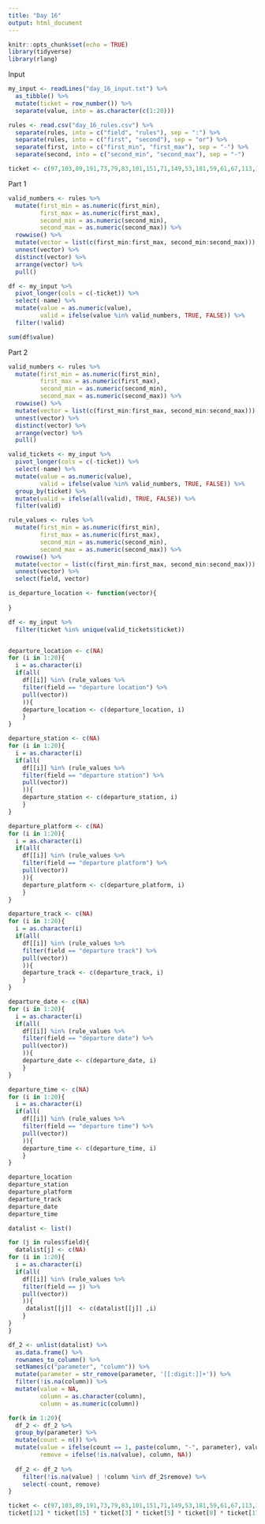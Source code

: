 ```yaml
---
title: "Day 16"
output: html_document
---
```


```r
knitr::opts_chunk$set(echo = TRUE)
library(tidyverse)
library(rlang)
```

Input
```r
my_input <- readLines("day_16_input.txt") %>% 
  as_tibble() %>% 
  mutate(ticket = row_number()) %>% 
  separate(value, into = as.character(c(1:20)))

rules <- read.csv("day_16_rules.csv") %>% 
  separate(rules, into = c("field", "rules"), sep = ":") %>% 
  separate(rules, into = c("first", "second"), sep = "or") %>% 
  separate(first, into = c("first_min", "first_max"), sep = "-") %>% 
  separate(second, into = c("second_min", "second_max"), sep = "-")

ticket <- c(97,103,89,191,73,79,83,101,151,71,149,53,181,59,61,67,113,109,107,127)
```

Part 1
```r
valid_numbers <- rules %>% 
  mutate(first_min = as.numeric(first_min),
         first_max = as.numeric(first_max),
         second_min = as.numeric(second_min),
         second_max = as.numeric(second_max)) %>% 
  rowwise() %>% 
  mutate(vector = list(c(first_min:first_max, second_min:second_max))) %>% 
  unnest(vector) %>% 
  distinct(vector) %>% 
  arrange(vector) %>% 
  pull()

df <- my_input %>% 
  pivot_longer(cols = c(-ticket)) %>% 
  select(-name) %>% 
  mutate(value = as.numeric(value),
         valid = ifelse(value %in% valid_numbers, TRUE, FALSE)) %>% 
  filter(!valid)

sum(df$value)
```

Part 2
```r
valid_numbers <- rules %>% 
  mutate(first_min = as.numeric(first_min),
         first_max = as.numeric(first_max),
         second_min = as.numeric(second_min),
         second_max = as.numeric(second_max)) %>% 
  rowwise() %>% 
  mutate(vector = list(c(first_min:first_max, second_min:second_max))) %>% 
  unnest(vector) %>% 
  distinct(vector) %>% 
  arrange(vector) %>% 
  pull()

valid_tickets <- my_input %>% 
  pivot_longer(cols = c(-ticket)) %>% 
  select(-name) %>% 
  mutate(value = as.numeric(value),
         valid = ifelse(value %in% valid_numbers, TRUE, FALSE)) %>% 
  group_by(ticket) %>% 
  mutate(valid = ifelse(all(valid), TRUE, FALSE)) %>% 
  filter(valid)

rule_values <- rules %>% 
  mutate(first_min = as.numeric(first_min),
         first_max = as.numeric(first_max),
         second_min = as.numeric(second_min),
         second_max = as.numeric(second_max)) %>% 
  rowwise() %>% 
  mutate(vector = list(c(first_min:first_max, second_min:second_max))) %>% 
  unnest(vector) %>% 
  select(field, vector)

is_departure_location <- function(vector){
  
}

df <- my_input %>% 
  filter(ticket %in% unique(valid_tickets$ticket))


departure_location <- c(NA)
for (i in 1:20){
  i = as.character(i)
  if(all(
    df[[i]] %in% (rule_values %>% 
    filter(field == "departure location") %>% 
    pull(vector))
    )){
    departure_location <- c(departure_location, i)
    }
}

departure_station <- c(NA)
for (i in 1:20){
  i = as.character(i)
  if(all(
    df[[i]] %in% (rule_values %>% 
    filter(field == "departure station") %>% 
    pull(vector))
    )){
    departure_station <- c(departure_station, i)
    }
}

departure_platform <- c(NA)
for (i in 1:20){
  i = as.character(i)
  if(all(
    df[[i]] %in% (rule_values %>% 
    filter(field == "departure platform") %>% 
    pull(vector))
    )){
    departure_platform <- c(departure_platform, i)
    }
}

departure_track <- c(NA)
for (i in 1:20){
  i = as.character(i)
  if(all(
    df[[i]] %in% (rule_values %>% 
    filter(field == "departure track") %>% 
    pull(vector))
    )){
    departure_track <- c(departure_track, i)
    }
}

departure_date <- c(NA)
for (i in 1:20){
  i = as.character(i)
  if(all(
    df[[i]] %in% (rule_values %>% 
    filter(field == "departure date") %>% 
    pull(vector))
    )){
    departure_date <- c(departure_date, i)
    }
}

departure_time <- c(NA)
for (i in 1:20){
  i = as.character(i)
  if(all(
    df[[i]] %in% (rule_values %>% 
    filter(field == "departure time") %>% 
    pull(vector))
    )){
    departure_time <- c(departure_time, i)
    }
}

departure_location
departure_station
departure_platform
departure_track
departure_date
departure_time

datalist <- list()

for (j in rules$field){
  datalist[j] <- c(NA)
for (i in 1:20){
  i = as.character(i)
  if(all(
    df[[i]] %in% (rule_values %>% 
    filter(field == j) %>% 
    pull(vector))
    )){
     datalist[[j]]  <- c(datalist[[j]] ,i)
    }
}
}

df_2 <- unlist(datalist) %>% 
  as.data.frame() %>% 
  rownames_to_column() %>% 
  setNames(c("parameter", "column")) %>% 
  mutate(parameter = str_remove(parameter, '[[:digit:]]+')) %>% 
  filter(!is.na(column)) %>% 
  mutate(value = NA,
         column = as.character(column),
         column = as.numeric(column))

for(k in 1:20){
  df_2 <- df_2 %>% 
  group_by(parameter) %>% 
  mutate(count = n()) %>% 
  mutate(value = ifelse(count == 1, paste(column, "-", parameter), value),
         remove = ifelse(!is.na(value), column, NA))
  
  df_2 <- df_2 %>% 
    filter(!is.na(value) | !column %in% df_2$remove) %>% 
    select(-count, remove)
}

ticket <- c(97,103,89,191,73,79,83,101,151,71,149,53,181,59,61,67,113,109,107,127)
ticket[12] * ticket[15] * ticket[3] * ticket[5] * ticket[8] * ticket[17]
```

